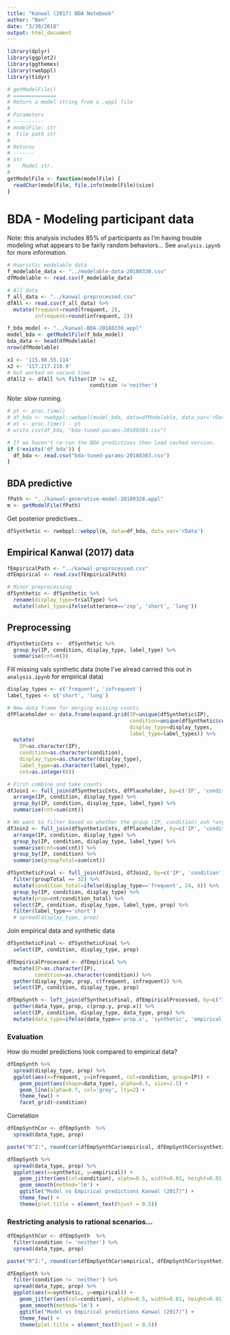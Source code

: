 ```yaml
---
title: "Kanwal (2017) BDA Notebook"
author: "Ben"
date: "3/30/2018"
output: html_document
---
```


```r
library(dplyr)
library(ggplot2)
library(ggthemes)
library(rwebppl)
library(tidyr)
```

```r
# getModelFile()
# ==============
# Return a model string from a .wppl file
#
# Parameters
# ----------
# modelFile: str
#  File path str
# 
# Returns
# -------
# str
#    Model str.
#
getModelFile <- function(modelFile) {
  readChar(modelFile, file.info(modelFile)$size)
}
```

# BDA - Modeling participant data

Note: this analysis includes 85% of participants as I'm having trouble modeling what appears to be fairly random behaviors... See `analysis.ipynb` for more information.
```r
# Hueristic modelable data
f_modelable_data <- "../modelable-data-20180330.csv"
dfModelable <- read.csv(f_modelable_data)

# All data
f_all_data <- "../kanwal-preprocessed.csv"
dfAll <- read.csv(f_all_data) %>%
  mutate(frequent=round(frequent, 2),
         infrequent=round(infrequent, 2))
```

```r
f_bda_model <- "../kanwal-BDA-20180330.wppl"
model_bda <- getModelFile(f_bda_model)
bda_data <- head(dfModelable)
nrow(dfModelable)

x1 <- '115.98.55.114'
x2 <- '117.217.210.9'
# but worked on second time
dfAll2 <- dfAll %>% filter(IP != x2,
                           condition !='neither')
```

Note: slow running.
```r
# pt <- proc.time()
# df_bda <- rwebppl::webppl(model_bda, data=dfModelable, data_var='rData')
# et <- proc.time() - pt
# write.csv(df_bda, "bda-tuned-params-20180303.csv")
```

```r
# If we haven't re-run the BDA predictives then load cached version.
if (!exists('df_bda')) {
  df_bda <- read.csv("bda-tuned-params-20180303.csv")
}
```

## BDA predictive
```r
fPath <- "../kanwal-generative-model-20180328.wppl"
m <- getModelFile(fPath)
```

Get posterior predictives...
```r
dfSynthetic <- rwebppl::webppl(m, data=df_bda, data_var='rData')
```

## Empirical Kanwal (2017) data
```r
fEmpiricalPath <- "../kanwal-preprocessed.csv" 
dfEmpirical <- read.csv(fEmpiricalPath)
```

```r
# Minor preprocessing
dfSynthetic <- dfSynthetic %>%
  rename(display_type=trialType) %>%
  mutate(label_type=ifelse(utterance=='zop', 'short', 'long'))
```

## Preprocessing
```r
dfSyntheticCnts <-  dfSynthetic %>%
  group_by(IP, condition, display_type, label_type) %>%
  summarise(cnt=n())
```

Fill missing vals synthetic data (note I've alread carried this out in `analysis.ipynb` for empirical data)
```r
display_types <- c('frequent', 'infrequent')
label_types <- c('short', 'long')

# New data frame for merging missing counts
dfPlaceholder <- data.frame(expand.grid(IP=unique(dfSynthetic$IP),
                                        condition=unique(dfSynthetic$condition),
                                        display_type=display_types,
                                        label_type=label_types)) %>%
  mutate(
    IP=as.character(IP),
    condition=as.character(condition),
    display_type=as.character(display_type),
    label_type=as.character(label_type),
    cnt=as.integer(0))

# First combine and take counts
dfJoin1 <- full_join(dfSyntheticCnts, dfPlaceholder, by=c('IP', 'condition', 'display_type', 'label_type', 'cnt')) %>%
  arrange(IP, condition, display_type) %>%
  group_by(IP, condition, display_type, label_type) %>%
  summarise(cnt=sum(cnt))

# We want to filter based on whether the group (IP, condition) ash *any* counts, so get these IDs
dfJoin2 <- full_join(dfSyntheticCnts, dfPlaceholder, by=c('IP', 'condition', 'display_type', 'label_type', 'cnt')) %>%
  arrange(IP, condition, display_type) %>%
  group_by(IP, condition, display_type, label_type) %>%
  summarise(cnt=sum(cnt)) %>%
  group_by(IP, condition) %>%
  summarise(groupTotal=sum(cnt))

dfSyntheticFinal <- full_join(dfJoin1, dfJoin2, by=c('IP', 'condition')) %>%
  filter(groupTotal == 32) %>%
  mutate(condition_total=ifelse(display_type=='frequent', 24, 8)) %>%
  group_by(IP, condition, display_type) %>%
  mutate(prop=cnt/condition_total) %>%
  select(IP, condition, display_type, label_type, prop) %>%
  filter(label_type=='short')
  # spread(display_type, prop)
```

Join empirical data and synthetic data
```r
dfSyntheticFinal <- dfSyntheticFinal %>%
  select(IP, condition, display_type, prop)

dfEmpiricalProcessed <- dfEmpirical %>%
  mutate(IP=as.character(IP),
         condition=as.character(condition)) %>%
  gather(display_type, prop, c(frequent, infrequent)) %>%
  select(IP, condition, display_type, prop)

dfEmpSynth <- left_join(dfSyntheticFinal, dfEmpiricalProcessed, by=c("IP", "condition", "display_type")) %>%
  gather(data_type, prop, c(prop.y, prop.x)) %>%
  select(IP, condition, display_type, data_type, prop) %>%
  mutate(data_type=ifelse(data_type=='prop.x', 'synthetic', 'empirical'))
```

### Evaluation

How do model predictions look compared to empirical data?
```r
dfEmpSynth %>%
  spread(display_type, prop) %>%
  ggplot(aes(x=frequent, y=infrequent, col=condition, group=IP)) +
    geom_point(aes(shape=data_type), alpha=0.5, size=2.5) +
    geom_line(alpha=0.7, col='grey', lty=2) +
    theme_few() +
    facet_grid(~condition)
```

Correlation
```r
dfEmpSynthCor <- dfEmpSynth  %>%
  spread(data_type, prop)

paste("R^2:", round(cor(dfEmpSynthCor$empirical, dfEmpSynthCor$synthetic)^2, 3))
```

```r
dfEmpSynth %>%
  spread(data_type, prop) %>%
  ggplot(aes(x=synthetic, y=empirical)) +
    geom_jitter(aes(col=condition), alpha=0.5, width=0.01, height=0.01, size=2) +
    geom_smooth(method='lm') +
    ggtitle("Model vs Empirical predictions Kanwal (2017)") +
    theme_few() +
    theme(plot.title = element_text(hjust = 0.5))
```

### Restricting analysis to rational scenarios...
```r
dfEmpSynthCor <- dfEmpSynth  %>%
  filter(condition != 'neither') %>%
  spread(data_type, prop)

paste("R^2:", round(cor(dfEmpSynthCor$empirical, dfEmpSynthCor$synthetic)^2, 3))
```

```r
dfEmpSynth %>%
  filter(condition != 'neither') %>%
  spread(data_type, prop) %>%
  ggplot(aes(x=synthetic, y=empirical)) +
    geom_jitter(aes(col=condition), alpha=0.5, width=0.01, height=0.01, size=2) +
    geom_smooth(method='lm') +
    ggtitle("Model vs Empirical predictions Kanwal (2017)") +
    theme_few() +
    theme(plot.title = element_text(hjust = 0.5))
```

